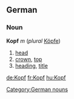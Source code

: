 ==German==
===Noun===
'''Kopf''' ''m'' (''plural'' [[Köpfe]])
# [[head]]
# [[crown]], [[top]]
# [[heading]], [[title]]

[[Category:German nouns]]

[[de:Kopf]]
[[fr:Kopf]]
[[hu:Kopf]]